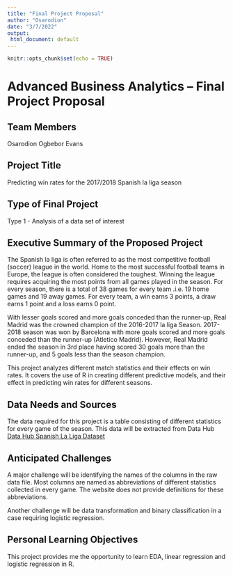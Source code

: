 ```yaml
---
title: "Final Project Proposal"
author: "Osarodion"
date: "3/7/2022"
output: 
 html_document: default
---
```


```r
knitr::opts_chunk$set(echo = TRUE)
```

Advanced Business Analytics – Final Project Proposal
====================================================

Team Members
------------
Osarodion Ogbebor Evans

Project Title
-------------
Predicting win rates for the 2017/2018 Spanish la liga season

Type of Final Project
---------------------
Type 1 - Analysis of a data set of interest

Executive Summary of the Proposed Project
-----------------------------------------

The Spanish la liga is often referred to as the most competitive football (soccer) league in the world. Home to the most successful football teams in Europe, the league is often considered the toughest. Winning the league requires acquiring the most points from all games played in the season. For every season, there is a total of 38 games for every team .i.e. 19 home games and 19 away games. For every team, a win earns 3 points, a draw earns 1 point and a loss earns 0 point.

With lesser goals scored and more goals conceded than the runner-up, Real Madrid was the crowned champion of the 2016-2017 la liga Season. 2017-2018 season was won by Barcelona with more goals scored and more goals conceded than the runner-up (Atletico Madrid). However, Real Madrid ended the season in 3rd place having scored 30 goals more than the runner-up, and 5 goals less than the season champion.

This project analyzes different match statistics and their effects on win rates. It covers the use of R in creating different predictive models, and their effect in predicting win rates for different seasons.

Data Needs and Sources
-----------------------
The data required for this project is a table consisting of different statistics for every game of the season. This data will be extracted from Data Hub [Data Hub Spanish La Liga Dataset](https://www.football-data.co.uk/spainm.php)

Anticipated Challenges
-----------------------
A major challenge will be identifying the names of the columns in the raw data file. Most columns are named as abbreviations of different statistics collected in every game. The website does not provide definitions for these abbreviations.

Another challenge will be data transformation and binary classification in a case requiring logistic regression.

Personal Learning Objectives
----------------------------
This project provides me the opportunity to learn EDA, linear regression and logistic regression in R.
